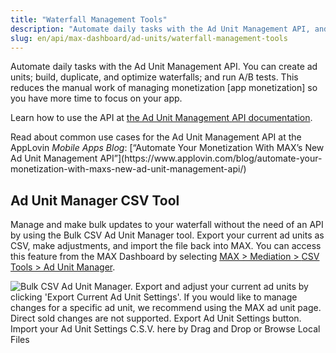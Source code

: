 ```yaml
---
title: "Waterfall Management Tools"
description: "Automate daily tasks with the Ad Unit Management API, and manage your waterfall with the Bulk CSV Ad Unit Manager tool."
slug: en/api/max-dashboard/ad-units/waterfall-management-tools
---
```

Automate daily tasks with the Ad Unit Management <Abbr>API</Abbr>.
You can create ad units; build, duplicate, and optimize <Glossary>waterfalls</Glossary>; and run <Glossary>A/B tests</Glossary>.
This reduces the manual work of managing <Glossary>monetization [app monetization]</Glossary> so you have more time to focus on your app.

Learn how to use the <Abbr>API</Abbr> at
[the Ad Unit Management <Abbr>API</Abbr> documentation](https://dash.applovin.com/documentation/mediation/features/ad-unit-automation-api).

<Callout type="related">
  Read about common use cases for the Ad Unit Management <Abbr>API</Abbr> at the AppLovin <i>Mobile Apps Blog</i>:
  [“Automate Your Monetization With MAX’s New Ad Unit Management <Abbr>API</Abbr>”](https://www.applovin.com/blog/automate-your-monetization-with-maxs-new-ad-unit-management-api/)
</Callout>

## Ad Unit Manager <Abbr>CSV</Abbr> Tool

Manage and make bulk updates to your waterfall without the need of an <Abbr>API</Abbr> by using the Bulk <Abbr>CSV</Abbr> Ad Unit Manager tool.
Export your current ad units as <Abbr>CSV</Abbr>, make adjustments, and import the file back into MAX.
You can access this feature from the MAX Dashboard by selecting [<UILabel>MAX &gt; Mediation &gt; <Abbr>CSV</Abbr> Tools &gt; Ad Unit Manager</UILabel>](https://dash.applovin.com/o/mediation/ad_unit_manager).

![Bulk CSV Ad Unit Manager. Export and adjust your current ad units by clicking 'Export Current Ad Unit Settings'. If you would like to manage changes for a specific ad unit, we recommend using the MAX ad unit page. Direct sold changes are not supported. Export Ad Unit Settings button. Import your Ad Unit Settings C.S.V. here by Drag and Drop or Browse Local Files](/images/waterfall-management-tools-01.png)
